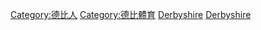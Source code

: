 [[Category:德比人|Category:德比人]]
[[Category:德比體育|Category:德比體育]]
[[Category:英格蘭各城鎮運動員|Derbyshire]]
[[Category:德比郡運動員|Derbyshire]]